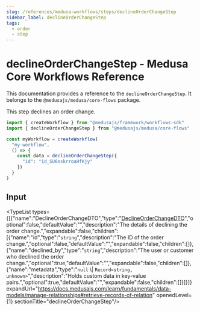```yaml
---
slug: /references/medusa-workflows/steps/declineOrderChangeStep
sidebar_label: declineOrderChangeStep
tags:
  - order
  - step
---
```



# declineOrderChangeStep - Medusa Core Workflows Reference

This documentation provides a reference to the `declineOrderChangeStep`. It belongs to the `@medusajs/medusa/core-flows` package.

This step declines an order change.

```ts title="src/workflows/my-workflow.ts"
import { createWorkflow } from "@medusajs/framework/workflows-sdk"
import { declineOrderChangeStep } from "@medusajs/medusa/core-flows"

const myWorkflow = createWorkflow(
  "my-workflow",
  () => {
    const data = declineOrderChangeStep({
      "id": "id_SU6eskrroaHfKjy"
    })
  }
)
```
  

## Input

<TypeList types={[{"name":"DeclineOrderChangeDTO","type":"[DeclineOrderChangeDTO](../../../../../order/interfaces/order.DeclineOrderChangeDTO/page.mdx)","optional":false,"defaultValue":"","description":"The details of declining the order change.","expandable":false,"children":[{"name":"id","type":"`string`","description":"The ID of the order change.","optional":false,"defaultValue":"","expandable":false,"children":[]},{"name":"declined_by","type":"`string`","description":"The user or customer who declined the order change.","optional":true,"defaultValue":"","expandable":false,"children":[]},{"name":"metadata","type":"`null` \\| `Record<string, unknown>`","description":"Holds custom data in key-value pairs.","optional":true,"defaultValue":"","expandable":false,"children":[]}]}]} expandUrl="https://docs.medusajs.com/learn/fundamentals/data-models/manage-relationships#retrieve-records-of-relation" openedLevel={1} sectionTitle="declineOrderChangeStep"/>

